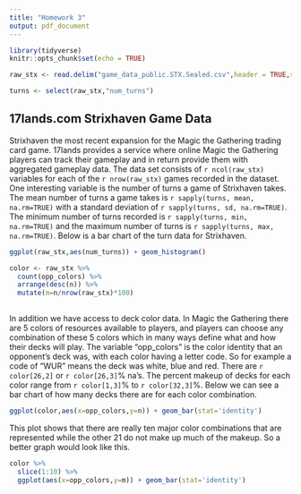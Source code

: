 ---
title: "Homework 3"
output: pdf_document
---




```{r setup, include=FALSE}
library(tidyverse)
knitr::opts_chunk$set(echo = TRUE)
```
```{r data import}
raw_stx <- read.delim("game_data_public.STX.Sealed.csv",header = TRUE,sep = ",")
```
```{r turns column}
turns <- select(raw_stx,"num_turns")
```


## 17lands.com Strixhaven Game Data

Strixhaven the most recent expansion for the Magic the Gathering trading card game.  17lands provides a service where online Magic the Gathering players can track their gameplay and in return provide them with aggregated gameplay data.  The data set consists of `r ncol(raw_stx)` variables for each of the `r nrow(raw_stx)` games recorded in the dataset.  One interesting variable is the number of turns a game of Strixhaven takes.  The mean number of turns a game takes is `r sapply(turns, mean, na.rm=TRUE)` with a standard deviation of `r sapply(turns, sd, na.rm=TRUE)`.  The minimum number of turns recorded is `r sapply(turns, min, na.rm=TRUE)` and the maximum number of turns is `r sapply(turns, max, na.rm=TRUE)`.  Below is a bar chart of the turn data for Strixhaven. 

```{r turn plot}
ggplot(raw_stx,aes(num_turns)) + geom_histogram()
```
```{r Color Percentages}
color <- raw_stx %>% 
  count(opp_colors) %>% 
  arrange(desc(n)) %>% 
  mutate(m=n/nrow(raw_stx)*100)
  
```

In addition we have access to deck color data.  In Magic the Gathering there are 5 colors of resources available to players, and players can choose any combination of these 5 colors which in many ways define what and how their decks will play.  The variable "opp_colors" is the color identity that an opponent's deck was, with each color having a letter code.  So for example a code of "WUR" means the deck was white, blue and red.  There are `r color[26,2]` or `r color[26,3]`% na's.  The percent makeup of decks for each color range from `r color[1,3]`% to `r color[32,3]`%.  Below we can see a bar chart of how many decks there are for each color combination.
```{r color plot}
ggplot(color,aes(x=opp_colors,y=n)) + geom_bar(stat='identity')
```

This plot shows that there are really ten major color combinations that are represented while the other 21 do not make up much of the makeup.  So a better graph would look like this.

```{r top ten color plot}
color %>% 
  slice(1:10) %>% 
  ggplot(aes(x=opp_colors,y=m)) + geom_bar(stat='identity')
```